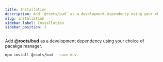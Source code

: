 ```yaml
---
title: Installation
description: Add `@roots/bud` as a development dependency using your choice of package manager.
slug: installation
sidebar_label: Installation
sidebar_position: 3
---
```


Add **@roots/bud** as a development dependency using your choice of pacakge manager.

```bash npm2yarn
npm install @roots/bud --save-dev
```
